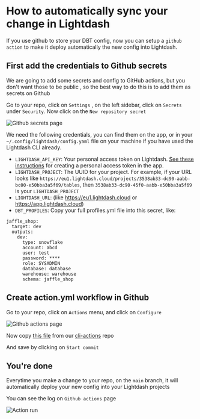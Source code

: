 
# How to automatically sync your change in Lightdash

If you use github to store your DBT config, now you can setup a `github action` to make it deploy automatically 
the new config into Lightdash.

## First add the credentials to Github secrets

We are going to add some secrets and config to GitHub actions, 
but you don't want those to be public , so the best way to do this is to add them as secrets on Github

Go to your repo, click on `Settings` , on the left sidebar, click on `Secrets` under `Security`. 
Now click on the `New repository secret`

![Github secrets page](./assets/github-secrets.png)

We need the following credentials, you can find them on the app, 
or in your `~/.config/lightdash/config.yaml` file on your machine if you have used the Lightdash CLI already.

- `LIGHTDASH_API_KEY`: Your personal access token on Lightdash. [See these instructions](https://docs.lightdash.com/guides/cli/cli-authentication#:~:text=First%2C%20you%27ll%20need%20to%20create%20a%20new%20personal%20access%20token%20in%20the%20UI%20by%20going%20to%20Settings%20%3E%20Personal%20Access%20Tokens.%20You%20can%27t%20use%20an%20existing%20personal%20access%20token!%20You%20have%20to%20create%20a%20new%20one%20just%20for%20yourself.) for creating a personal access token in the app.
- `LIGHTDASH_PROJECT`: The UUID for your project. For example, if your URL looks like `https://eu1.lightdash.cloud/projects/3538ab33-dc90-aabb-bc00-e50bba3a5f69/tables`, then `3538ab33-dc90-45f0-aabb-e50bba3a5f69` is your `LIGHTDASH_PROJECT`  
- `LIGHTDASH_URL`: (like https://eu1.lightdash.cloud or https://app.lightdash.cloud)
- `DBT_PROFILES`: Copy your full profiles.yml file into this secret, like:

```
jaffle_shop:
  target: dev
  outputs:
    dev:
      type: snowflake
      account: abcd
      user: test
      password: ****
      role: SYSADMIN
      database: database
      warehouse: warehouse
      schema: jaffle_shop
```

## Create action.yml workflow in Github

Go to your repo, click on `Actions` menu, and click on `Configure`

![Github actions page](./assets/github-actions.png)

Now copy [this file](https://github.com/lightdash/cli-actions/blob/main/action.yml) from our [cli-actions](https://github.com/lightdash/cli-actions) repo 

And save by clicking on `Start commit`

## You're done 

Everytime you make a change to your repo, on the `main` branch, 
it will automatically deploy your new config into your Lightdash projects

You can see the log on `Github actions` page

![Action run](./assets/github-run.png)
